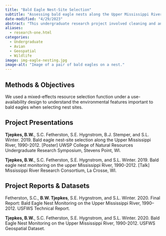 ```yaml
---
title: "Bald Eagle Nest-Site Selection"
subtitle: "Assessing bald eagle nests along the Upper Mississippi River, 1990-2012."
date-modified: "4/29/2023"
abstract: "This undergraduate research project involved cleaning and analyzing bald eagle nesting records from the U.S. Fish and Wildlife Service with the goal of determining how individuals of the Upper Mississippi River bald eagle population are selecting nest sites."
aliases: 
  - research-one.html
categories:
  - Undergraduate
  - Avian
  - Geospatial
  - Wildlife
image: img-eagle-nesting.jpg
image-alt: "Image of a pair of bald eagles on a nest."
---
```


## Methods & Objectives

We used a mixed-effects resource selection function under a use-availability design to understand the environmental features important to bald eagles when selecting nest sites.

## Project Presentations

**Tjepkes, B.W.**, S.C. Fetherston, S.E. Hygnstrom, B.J. Stemper, and S.L. Winter. 2019. Bald eagle nest-site selection along the Upper Mississippi River, 1990-2012. [Poster]  UWSP College of Natural Resources Undergraduate Research Symposium, Stevens Point, WI.

**Tjepkes, B.W.**, S.C. Fetherston, S.E. Hygnstrom, and S.L. Winter. 2019. Bald eagle nest monitoring on the upper Mississippi River, 1990-2012. [Talk] Mississippi River Research Consortium, La Crosse, WI.


## Project Reports & Datasets

Fetherston, S.C., **B.W. Tjepkes**, S.E. Hygnstrom, and S.L. Winter. 2020. Final Report: Bald Eagle Nest Monitoring on the Upper Mississippi River, 1990–2012. USFWS Technical Report.

**Tjepkes, B.W.**, S.C. Fetherston, S.E. Hygnstrom, and S.L. Winter. 2020. Bald Eagle Nest Monitoring on the Upper Mississippi River, 1990-2012. USFWS Geospatial Dataset.